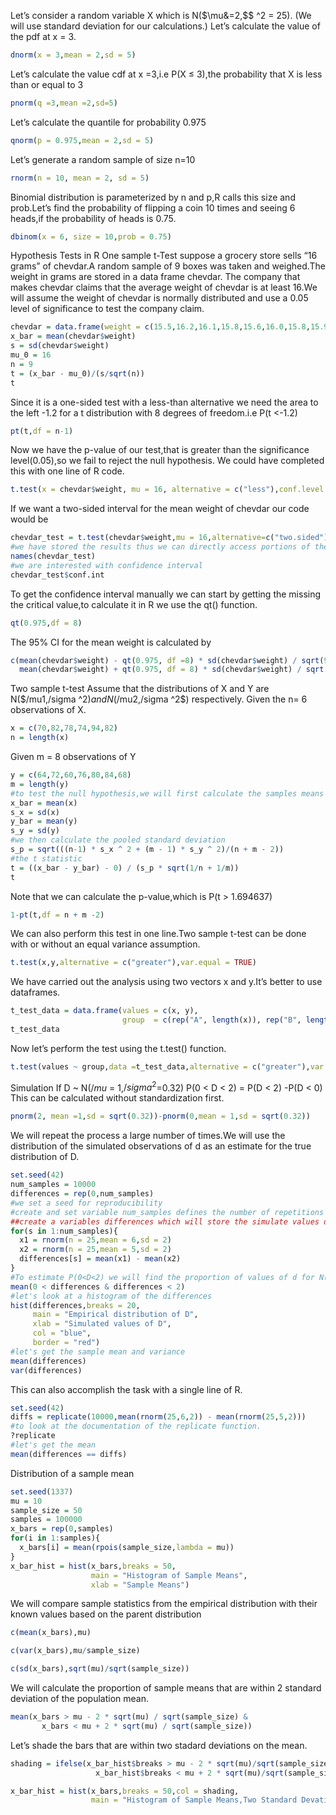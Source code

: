 Let's consider a random variable X which is N($\mu&=2,$\sigma$ ^2 = 25).
(We will use standard deviation for our calculations.)
Let's calculate the value of the pdf at x = 3.
```r
dnorm(x = 3,mean = 2,sd = 5)
```
Let's calculate the value cdf at x =3,i.e P(X $\le$ 3),the probability that X is less than or equal to 3
```r
pnorm(q =3,mean =2,sd=5)
```
Let's calculate the quantile for probability 0.975
```r
qnorm(p = 0.975,mean = 2,sd = 5)
```
Let's generate a random sample of size n=10
```r
rnorm(n = 10, mean = 2, sd = 5)
```
Binomial distribution is parameterized by n and p,R calls this size and prob.Let's find the probability of flipping a coin 10 times and seeing 6 heads,if the probability of heads is 0.75.
```r
dbinom(x = 6, size = 10,prob = 0.75)
```
Hypothesis Tests in R
One sample t-Test
suppose a grocery store sells "16 grams" of chevdar.A random sample of 9 boxes was taken and weighed.The weight in grams are stored in a data frame chevdar.
The company that makes chevdar claims that the average weight of chevdar is at least 16.We will assume the weight of chevdar is normally distributed and use a 0.05 level of significance to test the company claim.
```r
chevdar = data.frame(weight = c(15.5,16.2,16.1,15.8,15.6,16.0,15.8,15.9,16.2))
x_bar = mean(chevdar$weight)
s = sd(chevdar$weight)
mu_0 = 16
n = 9
t = (x_bar - mu_0)/(s/sqrt(n))
t
```
Since it is a one-sided test with a less-than alternative we need the area to the left -1.2 for a t distribution with 8 degrees of freedom.i.e P(t <-1.2)
```r
pt(t,df = n-1)
```
Now we have the p-value of our test,that is greater than the significance level(0.05),so we fail to reject the null hypothesis.
We could have completed this with one line of R code.
```r
t.test(x = chevdar$weight, mu = 16, alternative = c("less"),conf.level = 0.95)
```
If we want a two-sided interval for the mean weight of chevdar our code would be
```r
chevdar_test = t.test(chevdar$weight,mu = 16,alternative=c("two.sided"),conf.level = 0.95)
#we have stored the results thus we can directly access portions of the output from t.test(),we use the names() function.
names(chevdar_test)
#we are interested with confidence interval
chevdar_test$conf.int
```
To get the confidence interval manually we can start by getting the missing the critical value,to calculate it in R we use the qt() function.
```r
qt(0.975,df = 8)
```
The 95% CI for the mean weight is calculated by 
```r
c(mean(chevdar$weight) - qt(0.975, df =8) * sd(chevdar$weight) / sqrt(9),
  mean(chevdar$weight) + qt(0.975, df = 8) * sd(chevdar$weight) / sqrt(9))
```
Two sample t-test
Assume that the distributions of X and Y are N($/mu$1,$/sigma ^2$) and N($/mu$2,$/sigma ^2$) respectively.
Given the n= 6 observations of X.
```r
x = c(70,82,78,74,94,82)
n = length(x)
```
Given m = 8 observations of Y
```r
y = c(64,72,60,76,80,84,68)
m = length(y)
#to test the null hypothesis,we will first calculate the samples means and standard deviations
x_bar = mean(x)
s_x = sd(x)
y_bar = mean(y)
s_y = sd(y)
#we then calculate the pooled standard deviation
s_p = sqrt(((n-1) * s_x ^ 2 + (m - 1) * s_y ^ 2)/(n + m - 2))
#the t statistic
t = ((x_bar - y_bar) - 0) / (s_p * sqrt(1/n + 1/m))
t
```
Note that we can calculate the p-value,which is P(t > 1.694637)
```r
1-pt(t,df = n + m -2)
```
We can also perform this test in one line.Two sample t-test can be done with or without an equal variance assumption.
```r
t.test(x,y,alternative = c("greater"),var.equal = TRUE)
```
We have carried out the analysis using two vectors x and y.It's better to use dataframes.
```r
t_test_data = data.frame(values = c(x, y),
                         group  = c(rep("A", length(x)), rep("B", length(y))))
t_test_data
```
Now let's perform the test using the t.test() function.
```r
t.test(values ~ group,data =t_test_data,alternative = c("greater"),var.equal = TRUE )
```

Simulation
If D ~ N($/mu$ = 1,$/sigma^2$=0.32)
P(0 < D < 2) = P(D < 2) -P(D < 0)
This can be calculated without standardization first.
```r
pnorm(2, mean =1,sd = sqrt(0.32))-pnorm(0,mean = 1,sd = sqrt(0.32))
```
We will repeat the process a large number of times.We will use the distribution of the simulated observations of d as an estimate for the true distribution of D.
```r
set.seed(42)
num_samples = 10000
differences = rep(0,num_samples)
#we set a seed for reproducibility
#create and set variable num_samples defines the number of repetitions
##create a variables differences which will store the simulate values d.
for(s in 1:num_samples){
  x1 = rnorm(n = 25,mean = 6,sd = 2)
  x2 = rnorm(n = 25,mean = 5,sd = 2)
  differences[s] = mean(x1) - mean(x2)
}
#To estimate P(0<D<2) we will find the proportion of values of d for N($mu$ = 1,$sigma^2$ =0.32)
mean(0 < differences & differences < 2)
#let's look at a histogram of the differences
hist(differences,breaks = 20,
     main = "Empirical distribution of D",
     xlab = "Simulated values of D",
     col = "blue",
     border = "red")
#let's get the sample mean and variance
mean(differences)
var(differences)
```
This can also accomplish the task with a single line of R.
```r
set.seed(42)
diffs = replicate(10000,mean(rnorm(25,6,2)) - mean(rnorm(25,5,2)))
#to look at the documentation of the replicate function.
?replicate
#let's get the mean
mean(differences == diffs)
```
Distribution of a sample mean
```r
set.seed(1337)
mu = 10
sample_size = 50
samples = 100000
x_bars = rep(0,samples)
for(i in 1:samples){
  x_bars[i] = mean(rpois(sample_size,lambda = mu))
}
x_bar_hist = hist(x_bars,breaks = 50,
                  main = "Histogram of Sample Means",
                  xlab = "Sample Means")
```
We will compare sample statistics from the empirical distribution with their known values based on the parent distribution
```r
c(mean(x_bars),mu)
```
```r
c(var(x_bars),mu/sample_size)
```
```r
c(sd(x_bars),sqrt(mu)/sqrt(sample_size))
```
We will calculate the proportion of sample means that are within 2 standard deviation of the population mean.
```r
mean(x_bars > mu - 2 * sqrt(mu) / sqrt(sample_size) &
       x_bars < mu + 2 * sqrt(mu) / sqrt(sample_size))
```
Let's shade the bars that are within two stadard deviations on the mean.
```r
shading = ifelse(x_bar_hist$breaks > mu - 2 * sqrt(mu)/sqrt(sample_size) &
                   x_bar_hist$breaks < mu + 2 * sqrt(mu)/sqrt(sample_size),"orange","blue")

x_bar_hist = hist(x_bars,breaks = 50,col = shading,
                  main = "Histogram of Sample Means,Two Standard Devations",xlab = "Sample Means")
```


